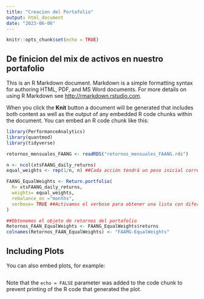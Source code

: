 ```yaml
---
title: "Creacion del Portafolio"
output: html_document
date: "2023-06-06"
---
```


```r
knitr::opts_chunk$set(echo = TRUE)
```

## De finicion del mix de activos en nuestro portafolio

This is an R Markdown document. Markdown is a simple formatting syntax for authoring HTML, PDF, and MS Word documents. For more details on using R Markdown see <http://rmarkdown.rstudio.com>.

When you click the **Knit** button a document will be generated that includes both content as well as the output of any embedded R code chunks within the document. You can embed an R code chunk like this:

```r
library(PerformanceAnalytics)
library(quantmod)
library(tidyverse)

retornos_mensuales_FAANG <- readRDS("retornos_mensuales_FAANG.rds")

n <- ncol(xtsFAANG_daily_returns)
equal_weights <- rep(1/n, n) ##Cada acción tendrá un peso inicial correspondiente al 20%

FAANG_EqualWeights <- Return.portfolio(
  R= xtsFAANG_daily_returns, 
  weights= equal_weights, 
  rebalance_on ="months", 
  verbose= TRUE ##Activamos el verbose para obtener una lista con diferentes parámetros relacionados al cálculo del retorno de este inndice
)

##Obtenemos el objeto de retornos del portafolio
Retornos_FAAN_EqualWeights <- FAANG_EqualWeights$returns
colnames(Retornos_FAAN_EqualWeights) <- "FAAMG-EqualWeights"
```

## Including Plots

You can also embed plots, for example:


```r

```

Note that the `echo = FALSE` parameter was added to the code chunk to prevent printing of the R code that generated the plot.
